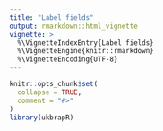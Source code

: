 ```yaml
---
title: "Label fields"
output: rmarkdown::html_vignette
vignette: >
  %\VignetteIndexEntry{Label fields}
  %\VignetteEngine{knitr::rmarkdown}
  %\VignetteEncoding{UTF-8}
---
```


```r
knitr::opts_chunk$set(
  collapse = TRUE,
  comment = "#>"
)
library(ukbrapR)
```
